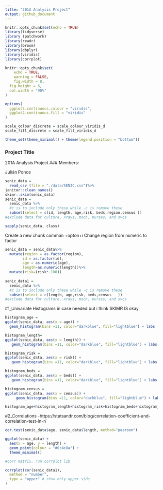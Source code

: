 ```yaml
---
title: "201A Analysis Project"
output: github_document
---
```

```r
knitr::opts_chunk$set(echo = TRUE)
library(tidyverse)
library (patchwork)
library(readr)
library(broom)
library(dbplyr)
library(viridis)
library(corrplot)

knitr::opts_chunk$set(
	echo = TRUE,
	warning = FALSE,
	fig.width = 8, 
  fig.height = 6,
  out.width = "90%"
)

options(
  ggplot2.continuous.colour = "viridis",
  ggplot2.continuous.fill = "viridis"
)

scale_colour_discrete = scale_colour_viridis_d
scale_fill_discrete = scale_fill_viridis_d

theme_set(theme_minimal() + theme(legend.position = "bottom"))
```

### Project Title
201A Analysis Project 
### Members:

Julián Ponce


``` r
senic_data =
  read_csv (file = "./data/SENIC.csv")%>%
janitor::clean_names()
skimr::skim(senic_data)
senic_data =
  senic_data %>%
  #c is to include only these while -c is remove these
  subset(select = c(id, length, age,risk, beds,region,census ))
#exclude data for culture, xrays, msch, nurses, and svcs 

```


```r
sapply(senic_data, class)
```

Create a new chunk comman +opton+i 
Change region from numeric to factor 
```r
senic_data = senic_data%>%
  mutate(region = as.factor(region), 
        id = as.factor(id),
        age = as.numeric(age),
        length=as.numeric(length))%>%
  mutate(risk=(risk*.100))
  
senic_data1 =
  senic_data %>%
  #c is to include only these while -c is remove these
  subset(select = c(length, age,risk, beds,census   ))
#exclude data for culture, xrays, msch, nurses, and svcs 

```
#1_Univariate
Histograms in case needed but i think SKIMR IS okay
```r

histogram_age =
ggplot(senic_data, aes(x = age)) + 
  geom_histogram(bins =11, color="darkblue", fill="lightblue") + labs (title = "Figure 1.Age Distribution", x="Age", y ="Count") 

histogram_length=
ggplot(senic_data, aes(x = length)) + 
   geom_histogram(bins =11, color="darkblue", fill="lightblue") + labs (title = "Figure 2.Length of Stay Distribution", x="Length of Stay(Days)", y ="Count") 

histogram_risk =
ggplot(senic_data, aes(x = risk)) + 
   geom_histogram(bins =11, color="darkblue", fill="lightblue") + labs (title = "Figure 3.Infection Risk Distribution", x="Infeciton Risk(Years)", y ="Count") 

histogram_beds =
ggplot(senic_data, aes(x = beds)) + 
   geom_histogram(bins =11, color="darkblue", fill="lightblue") + labs (title = "Figure 4. Bed Distribution", x="Number of Beds", y ="Count") 

histogram_census =
ggplot(senic_data, aes(x = census)) + 
     geom_histogram(bins =11, color="darkblue", fill="lightblue") + labs (title = "Figure 5.Census Distribution", x="Average Number of Hospital Patients Per Day", y ="Count") 

histogram_age+histogram_length+histogram_risk+histogram_beds+histogram_census
```

#2_Correlations -https://statsandr.com/blog/correlation-coefficient-and-correlation-test-in-r/

```r

cor.test(senic_data$age, senic_data$length, method="pearson")

ggplot(senic_data) +
  aes(x = age, y = length) +
  geom_point(colour = "#0c4c8a") +
  theme_minimal()

#corr matrix, run corrplot lib 

corrplot(cor(senic_data1),
  method = "number",
  type = "upper" # show only upper side
)
```

